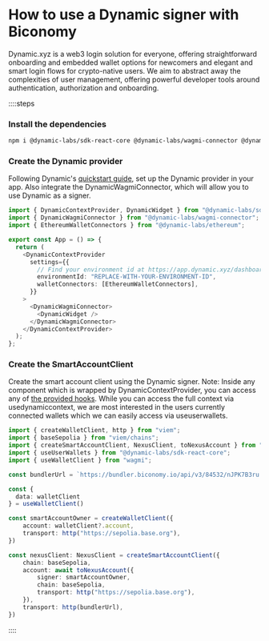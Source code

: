 # How to use a Dynamic signer with Biconomy

Dynamic.xyz is a web3 login solution for everyone, offering straightforward onboarding and embedded wallet options for newcomers and elegant and smart login flows for crypto-native users. We aim to abstract away the complexities of user management, offering powerful developer tools around authentication, authorization and onboarding.

::::steps

### Install the dependencies

```bash
npm i @dynamic-labs/sdk-react-core @dynamic-labs/wagmi-connector @dynamic-labs/ethereum @biconomy/abstractjs viem @rhinestone/module-sdk@0.2.3 wagmi
```

### Create the Dynamic provider

Following Dynamic's [quickstart guide](https://docs.dynamic.xyz/quickstart), set up the Dynamic provider in your app. Also integrate the DynamicWagmiConnector, which will allow you to use Dynamic as a signer.

```ts
import { DynamicContextProvider, DynamicWidget } from "@dynamic-labs/sdk-react-core";
import { DynamicWagmiConnector } from "@dynamic-labs/wagmi-connector";
import { EthereumWalletConnectors } from "@dynamic-labs/ethereum";

export const App = () => {
  return (
    <DynamicContextProvider
      settings={{
        // Find your environment id at https://app.dynamic.xyz/dashboard/developer
        environmentId: "REPLACE-WITH-YOUR-ENVIRONMENT-ID",
        walletConnectors: [EthereumWalletConnectors],
      }}
    >
      <DynamicWagmiConnector>
        <DynamicWidget />
      </DynamicWagmiConnector>
    </DynamicContextProvider>
  );
};
```

### Create the SmartAccountClient

Create the smart account client using the Dynamic signer. 
Note: Inside any component which is wrapped by DynamicContextProvider, you can access any of [the provided hooks](https://docs.dynamic.xyz/react-sdk/hooks/hooks-introduction). While you can access the full context via usedynamiccontext, we are most interested in the users currently connected wallets which we can easily access via useuserwallets.

```ts
import { createWalletClient, http } from "viem";
import { baseSepolia } from "viem/chains";
import { createSmartAccountClient, NexusClient, toNexusAccount } from "@biconomy/abstractjs";
import { useUserWallets } from "@dynamic-labs/sdk-react-core";
import { useWalletClient } from "wagmi";

const bundlerUrl = `https://bundler.biconomy.io/api/v3/84532/nJPK7B3ru.dd7f7861-190d-41bd-af80-6877f74b8f44`

const {
  data: walletClient
} = useWalletClient()

const smartAccountOwner = createWalletClient({
    account: walletClient?.account,
    transport: http("https://sepolia.base.org"),
})

const nexusClient: NexusClient = createSmartAccountClient({
    chain: baseSepolia,
    account: await toNexusAccount({
        signer: smartAccountOwner,
        chain: baseSepolia,
        transport: http("https://sepolia.base.org"),
    }),
    transport: http(bundlerUrl),
})
```

::::